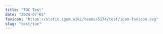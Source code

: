 ---
title: "TOC Test"
date: "2024-07-05"
favicon: "https://static.igem.wiki/teams/5174/test/igem-favicon.svg"
slug: "test/toc"
---
